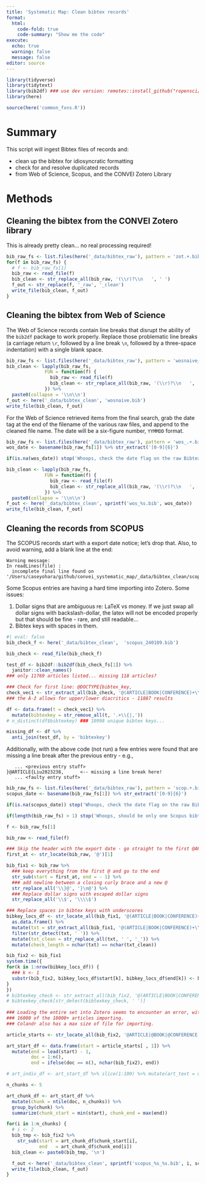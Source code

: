 ```yaml
---
title: 'Systematic Map: Clean bibtex records'
format: 
  html:
    code-fold: true
    code-summary: "Show me the code"
execute:
  echo: true
  warning: false
  message: false
editor: source
---
```


```r
library(tidyverse)
library(tidytext)
library(bib2df) ### use dev version: remotes::install_github("ropensci/bib2df")
library(here)

source(here('common_fxns.R'))
```

# Summary

This script will ingest Bibtex files of records and:

* clean up the bibtex for idiosyncratic formatting
* check for and resolve duplicated records
* from Web of Science, Scopus, and the CONVEI Zotero Library

# Methods

## Cleaning the bibtex from the CONVEI Zotero library

This is already pretty clean... no real processing required!

```r
bib_raw_fs <- list.files(here('_data/bibtex_raw'), pattern = 'zot.+.bib$', full.names = TRUE)
for(f in bib_raw_fs) {
  # f <- bib_raw_fs[1]
  bib_raw <- read_file(f)
  bib_clean <- str_replace_all(bib_raw, '(\\r)?\\n   ', ' ')
  f_out <- str_replace(f, '_raw', '_clean')
  write_file(bib_clean, f_out)
}
```

## Cleaning the bibtex from Web of Science

The Web of Science records contain line breaks that disrupt the ability of the `bib2df` package to work properly. Replace those problematic line breaks (a carriage return `\r`, followed by a line break `\n`, followed by a three-space indentation) with a single blank space.

```r
bib_raw_fs <- list.files(here('_data/bibtex_raw'), pattern = 'wosnaive_.+.bib$', full.names = TRUE)
bib_clean <- lapply(bib_raw_fs, 
              FUN = function(f) {
                bib_raw <- read_file(f)
                bib_clean <- str_replace_all(bib_raw, '(\\r)?\\n   ', ' ')
              }) %>%
  paste0(collapse = '\\n\\n')
f_out <- here('_data/bibtex_clean', 'wosnaive.bib')
write_file(bib_clean, f_out)
```

For the Web of Science retrieved items from the final search, grab the date tag at the end of the filename of the various raw files, and append to the cleaned file name.  The date will be a six-figure number, `YYMMDD` format.
```r
bib_raw_fs <- list.files(here('_data/bibtex_raw'), pattern = 'wos_.+.bib$', full.names = TRUE)
wos_date <- basename(bib_raw_fs[1]) %>% str_extract('[0-9]{6}')

if(is.na(wos_date)) stop('Whoops, check the date flag on the raw Bibtex exports from Web of Science!')

bib_clean <- lapply(bib_raw_fs, 
              FUN = function(f) {
                bib_raw <- read_file(f)
                bib_clean <- str_replace_all(bib_raw, '(\\r)?\\n   ', ' ')
              }) %>%
  paste0(collapse = '\\n\\n')
f_out <- here('_data/bibtex_clean', sprintf('wos_%s.bib', wos_date))
write_file(bib_clean, f_out)
```

## Cleaning the records from SCOPUS

The SCOPUS records start with a export date notice; let's drop that.  Also, to avoid warning, add a blank line at the end:

```
Warning message:
In readLines(file) :
  incomplete final line found on '/Users/caseyohara/github/convei_systematic_map/_data/bibtex_clean/scopus.bib'
```

Some Scopus entries are having a hard time importing into Zotero.  Some issues:

1. Dollar signs that are ambiguous re: LaTeX vs money.  If we just swap all dollar signs with backslash-dollar, the latex will not be encoded properly but that should be fine - rare, and still readable...
2. Bibtex keys with spaces in them.

```r
#| eval: false
bib_check_f <- here('_data/bibtex_clean',  'scopus_240109.bib')

bib_check <- read_file(bib_check_f)

test_df <- bib2df::bib2df(bib_check_fs[1]) %>%
  janitor::clean_names()
### only 11769 articles listed... missing 118 articles?

### Check for first line: @DOCTYPE{bibtex_key,
check_vec1 <- str_extract_all(bib_check, '@(ARTICLE|BOOK|CONFERENCE)+\\{.+(?=\n)') %>% unlist()
### the À-ž allows for upper/lower diacritics - 11887 results

df <- data.frame(t = check_vec1) %>%
  mutate(bibtexkey = str_remove_all(t, '.+\\{|,'))
# n_distinct(df$bibtexkey) ### 10998 unique bibtex keys...

missing_df <- df %>%
  anti_join(test_df, by = 'bibtexkey')
```

Additionally, with the above code (not run) a few entries were found that are missing a line break after the previous entry - e.g.,

```
   ... <previous entry stuff>
}@ARTICLE{Liu2023238,      <-- missing a line break here!
   ... <faulty entry stuff>
```

```r
bib_raw_fs <- list.files(here('_data/bibtex_raw'), pattern = 'scop.+.bib$', full.names = TRUE)
scopus_date <- basename(bib_raw_fs[1]) %>% str_extract('[0-9]{6}')

if(is.na(scopus_date)) stop('Whoops, check the date flag on the raw Bibtex exports from Scopus!')

if(length(bib_raw_fs) > 1) stop('Whoops, should be only one Scopus bibtex export file!')

f <- bib_raw_fs[1]

bib_raw <- read_file(f)

### Skip the header with the export date - go straight to the first @ARTICLE
first_at <- str_locate(bib_raw, '@')[1]

bib_fix1 <- bib_raw %>%
  ### keep everything from the first @ and go to the end
  str_sub(start = first_at, end = - 1) %>%
  ### add newline between a closing curly brace and a new @
  str_replace_all('\\}@', '}\n@') %>%
  ### Replace dollar signs with escaped dollar signs
  str_replace_all('\\$', '\\\\$')

### Replace spaces in bibtex keys with underscores
bibkey_locs_df <- str_locate_all(bib_fix1, '@(ARTICLE|BOOK|CONFERENCE)+\\{.+(?=\n)')[[1]] %>%
  as.data.frame() %>%
  mutate(txt = str_extract_all(bib_fix1, '@(ARTICLE|BOOK|CONFERENCE)+\\{.+(?=\n)')[[1]]) %>%
  filter(str_detect(txt, ' ')) %>%
  mutate(txt_clean = str_replace_all(txt, ' ', '_')) %>%
  mutate(check_length = nchar(txt) == nchar(txt_clean))

bib_fix2 <- bib_fix1
system.time({
for(k in 1:nrow(bibkey_locs_df)) {
  ### k <- 1
  substr(bib_fix2, bibkey_locs_df$start[k], bibkey_locs_df$end[k]) <- bibkey_locs_df$txt_clean[k]
}
})
# bibtexkey_check <- str_extract_all(bib_fix2, '@(ARTICLE|BOOK|CONFERENCE)+\\{.+(?=\n)') %>% unlist()
# bibtexkey_check[str_detect(bibtexkey_check, ' ')]
 
### Loading the entire set into Zotero seems to encounter an error, with only
### 16000 of the 18000+ articles importing. 
### Colandr also has a max size of file for importing.

article_starts <- str_locate_all(bib_fix2, '@ARTICLE|@BOOK|@CONFERENCE')[[1]]

art_start_df <- data.frame(start = article_starts[ , 1]) %>%
  mutate(end = lead(start) - 1,
         doc = 1:n(),
         end = ifelse(doc == n(), nchar(bib_fix2), end))

# art_indiv_df <- art_start_df %>% slice(1:100) %>% mutate(art_text = unlist(art_indiv))

n_chunks <- 5

art_chunk_df <- art_start_df %>%
  mutate(chunk = ntile(doc, n_chunks)) %>%
  group_by(chunk) %>%
  summarize(chunk_start = min(start), chunk_end = max(end))

for(i in 1:n_chunks) {
  # i <- 2
  bib_tmp <- bib_fix2 %>%
    str_sub(start = art_chunk_df$chunk_start[i],
            end   = art_chunk_df$chunk_end[i])
  bib_clean <- paste0(bib_tmp, '\n')

  f_out <- here('_data/bibtex_clean', sprintf('scopus_%s_%s.bib', i, scopus_date))
  write_file(bib_clean, f_out)
}



```